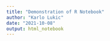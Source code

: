 ```yaml
---
title: "Demonstration of R Notebook"
author: "Karlo Lukic"
date: "2021-10-08"
output: html_notebook
---
```



